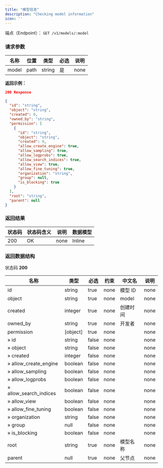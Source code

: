 ```yaml
---
title: "模型信息"
description: "Checking model information"
icon: ''
---
```


端点（Endpoint）： `GET /v1/models/:model`

### 请求参数

|名称 | 位置 | 类型 | 必选 | 说明|
|---|---|---|---|---|
|model|path|string| 是 |none|

**返回示例：**

```json
200 Response
```

```json
{
  "id": "string",
  "object": "string",
  "created": 0,
  "owned_by": "string",
  "permission": [
    {
      "id": "string",
      "object": "string",
      "created": 0,
      "allow_create_engine": true,
      "allow_sampling": true,
      "allow_logprobs": true,
      "allow_search_indices": true,
      "allow_view": true,
      "allow_fine_tuning": true,
      "organization": "string",
      "group": null,
      "is_blocking": true
    }
  ],
  "root": "string",
  "parent": null
}
```

### 返回结果

|状态码 | 状态码含义 | 说明 | 数据模型|
|---|---|---|---|
|200|OK|none|Inline|

### 返回数据结构

状态码 **200**

|名称 | 类型 | 必选 | 约束 | 中文名 | 说明|
|---|---|---|---|---|---|
|id|string|true|none|模型 ID|none|
|object|string|true|none|model|none|
|created|integer|true|none|创建时间|none|
|owned_by|string|true|none|开发者|none|
|permission|[object]|true|none||none|
|» id|string|false|none||none|
|» object|string|false|none||none|
|» created|integer|false|none||none|
|» allow_create_engine|boolean|false|none||none|
|» allow_sampling|boolean|false|none||none|
|» allow_logprobs|boolean|false|none||none|
|» allow_search_indices|boolean|false|none||none|
|» allow_view|boolean|false|none||none|
|» allow_fine_tuning|boolean|false|none||none|
|» organization|string|false|none||none|
|» group|null|false|none||none|
|» is_blocking|boolean|false|none||none|
|root|string|true|none|模型名称|none|
|parent|null|true|none|父节点|none|